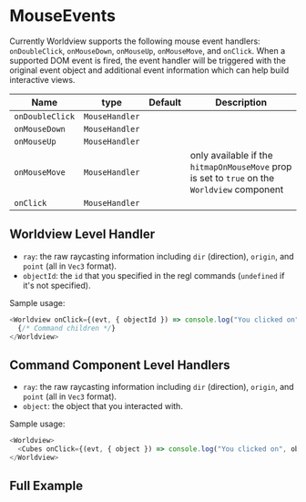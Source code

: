 

# MouseEvents

Currently Worldview supports the following mouse event handlers: `onDoubleClick`, `onMouseDown`, `onMouseUp`, `onMouseMove`, and `onClick`. When a supported DOM event is fired, the event handler will be triggered with the original event object and additional event information which can help build interactive views.

| Name            | type           | Default | Description                                                                                  |
| --------------- | -------------- | ------- | -------------------------------------------------------------------------------------------- |
| `onDoubleClick` | `MouseHandler` |         |                                                                                              |
| `onMouseDown`   | `MouseHandler` |         |                                                                                              |
| `onMouseUp`     | `MouseHandler` |         |                                                                                              |
| `onMouseMove`   | `MouseHandler` |         | only available if the `hitmapOnMouseMove` prop is set to `true` on the `Worldview` component |
| `onClick`       | `MouseHandler` |         |                                                                                              |

## Worldview Level Handler
- `ray`: the raw raycasting information including `dir` (direction), `origin`, and `point` (all in `Vec3` format).
- `objectId`: the `id` that you specified in the regl commands (`undefined` if it's not specified).

Sample usage:

```js
<Worldview onClick={(evt, { objectId }) => console.log("You clicked on", objectId)}>
  {/* Command children */}
</Worldview>
```



## Command Component Level Handlers
- `ray`: the raw raycasting information including `dir` (direction), `origin`, and `point` (all in `Vec3` format).
- `object`: the object that you interacted with.

Sample usage:

```js
<Worldview>
  <Cubes onClick={(evt, { object }) => console.log("You clicked on", object)}>{cubes}</Cubes>
</Worldview>
```

## Full Example

<MouseEvents />
